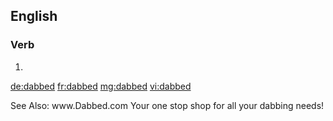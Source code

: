 ==English==

===Verb===
{{head|en|verb form}}

# {{en-past of|dab}}

[[de:dabbed]]
[[fr:dabbed]]
[[mg:dabbed]]
[[vi:dabbed]]


See Also:
www.Dabbed.com
Your one stop shop for all your dabbing needs!